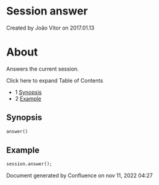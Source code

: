 
# Session answer 

 Created by  João Vitor on 2017.01.13

# About

Answers the current session.

Click here to expand Table of Contents

* 1 [Synopsis](#synopsis)
* 2 [Example](#example)

## Synopsis

```xml
answer()
```

## Example

```xml
session.answer();
```

Document generated by Confluence on nov 11, 2022 04:27
